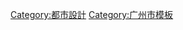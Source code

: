 {{Navbox
|name   = 广州城市中轴线
|title  = 广州城市中轴线
|listclass = hlist

|group1 = 傳統中轴线
|list1  = 
* [[越秀山]]
* [[镇海楼 (广州)|镇海楼]]
* [[中山纪念堂 (广州)|中山纪念堂]]
* [[人民公园 (广州)|中央公園]]
* [[广州起义路|維新路]]
* [[海珠广场]]
* [[海珠桥]]

|group2 = 新中轴线
|list2  = 
* [[瘦狗嶺]]
* [[廣州東站]]
* [[廣州中信廣場|中信廣場]]
* [[天河體育中心]]
* [[正佳廣場]]
* [[黃埔大道]]
* [[花城廣場]]
* [[廣東省博物館]]
* [[海心沙 (天河区)|海心沙亞運公園]]
* [[廣州塔]]
* [[赤崗塔]]
* [[T.I.T创意产业园]]
* [[海珠湖]]
* [[海珠湿地]]

|group3 = 交通
|list3  = 
* 旧中轴线
** [[广州地铁2号线]]
* 新中轴线
** [[广州地铁3号线]]
** [[珠江新城旅客自动输送系统]]
** [[广州海珠有轨电车1号线|海珠有轨电-{}-车1号线]]

|group4 = 规划
|list4  = 
* 广州市“四大馆”
** [[广州市美术馆]]
** [[广州市科学馆]]
** [[广州市博物馆(新址)]]
** [[广州市文化馆]]
* [[海珠塔]]
* [[岭南广场]]
* [[岭南第一门]]
* [[南海心沙|海心沙]]
* [[沙溪岛]]
}}<noinclude>
[[Category:都市設計]]
[[Category:广州市模板]]
</noinclude>